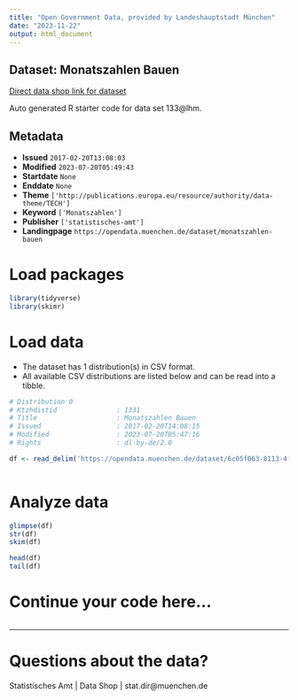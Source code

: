 ```yaml
---
title: "Open Government Data, provided by Landeshauptstadt München"
date: "2023-11-22"
output: html_document
---
```


## Dataset: Monatszahlen Bauen

[Direct data shop link for dataset](https://opendata.muenchen.de/dataset/monatszahlen-bauen)

Auto generated R starter code for data set 133@lhm.

## Metadata

- **Issued** `2017-02-20T13:08:03`
- **Modified** `2023-07-20T05:49:43`
- **Startdate** `None`
- **Enddate** `None`
- **Theme** `['http://publications.europa.eu/resource/authority/data-theme/TECH']`
- **Keyword** `['Monatszahlen']`
- **Publisher** `['statistisches-amt']`
- **Landingpage** `https://opendata.muenchen.de/dataset/monatszahlen-bauen`


# Load packages

```r

library(tidyverse)
library(skimr)

```

# Load data

-   The dataset has 1 distribution(s) in CSV format.
-   All available CSV distributions are listed below and can be read into a tibble.

```r

# Distribution 0
# Ktzhdistid               : 1331
# Title                    : Monatszahlen Bauen
# Issued                   : 2017-02-20T14:08:15
# Modified                 : 2023-07-20T05:47:16
# Rights                   : dl-by-de/2.0

df <- read_delim('https://opendata.muenchen.de/dataset/6c05f063-8113-4fee-9b52-57fca7211b36/resource/bba34051-1a32-43c7-bb46-09270e708570/download/monatszahlen2307_bauen_10_07_23_nosum.csv')



```

# Analyze data

```r

glimpse(df)
str(df)
skim(df)

head(df)
tail(df)

```

# Continue your code here...

```r

```

------------------------------------------------------------------------

# Questions about the data?

Statistisches Amt | Data Shop | stat.dir@muenchen.de
